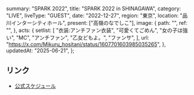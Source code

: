   summary: "SPARK 2022",
  title: "SPARK 2022 in SHINAGAWA",
  category: "LIVE",
  liveType: "GUEST",
  date: "2022-12-27",
  region: "東京",
  location: "品川インターシティホール",
  present: ["高嶺のなでしこ"],
  image: {
    path: "",
    ref: "",
  },
  acts: {
    setlist: [
      "衣装:アンチファン衣装",
      "可愛くてごめん",
      "女の子は強い",
      "MC",
      "アンチファン",
      "乙女どもよ。",
      "ファンサ",
    ],
    url: "https://x.com/Mikuru_hositani/status/1607701603985035265",
  },
  updatedAt: "2025-06-21",
};

## リンク

- [公式スケジュール](https://takanenonadeshiko.jp/?p=618)
